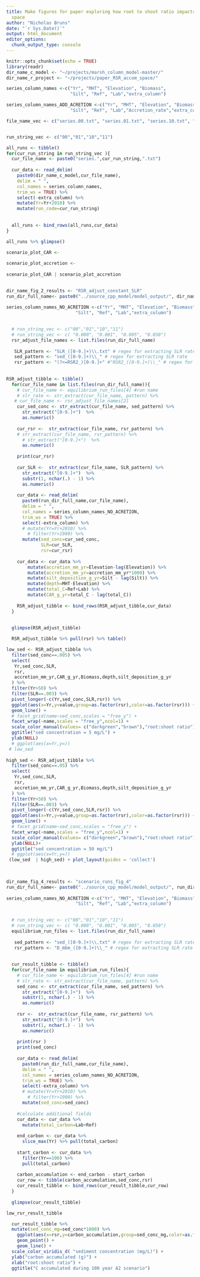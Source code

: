 ```yaml
---
title: Make figures for paper exploring how root to shoot ratio impacts acomodation
  space
author: "Nicholas Bruns"
date: "`r Sys.Date()`"
output: html_document
editor_options: 
  chunk_output_type: console
---
```


```r
knitr::opts_chunk$set(echo = TRUE)
library(readr)
dir_name_c_model <- "~/projects/marsh_column_model-master/"
dir_name_r_project <- "~/projects/paper_RSR_accom_space/"
```

```r

series_column_names <-c("Yr", "MHT", "Elevation", "Biomass", 
                        "Silt", "Ref", "Lab","extra_column")

series_column_names_ADD_ACRETION <-c("Yr", "MHT", "Elevation", "Biomass", 
                        "Silt", "Ref", "Lab","Accretion_rate","extra_column")

file_name_vec <- c("series.00.txt", "series.01.txt", "series.10.txt", "series.11.txt")


run_string_vec <- c("00","01","10","11")

all_runs <- tibble()
for(cur_run_string in run_string_vec ){
  cur_file_name <- paste0("series.",cur_run_string,".txt")
    
  cur_data <- read_delim(
    paste0(dir_name_c_model,cur_file_name), 
    delim = " ", 
    col_names = series_column_names,
    trim_ws = TRUE) %>% 
    select(-extra_column) %>% 
    mutate(Yr=Yr+2010) %>% 
    mutate(run_code=cur_run_string)
   
  
  all_runs <- bind_rows(all_runs,cur_data) 
}

all_runs %>% glimpse()


```


```r

scenario_plot_CAR <- 
  
scenario_plot_accretion <-
  
scenario_plot_CAR | scenario_plot_accretion
  
```



```r
dir_name_fig_2_results <- "RSR_adjust_constant_SLR"
run_dir_full_name<- paste0("../source_cpp_model/model_output/", dir_name_fig_2_results,"/")
                       
series_column_names_NO_ACRETION <-c("Yr", "MHT", "Elevation", "Biomass", 
                          "Silt", "Ref", "Lab","extra_column")
  

  # run_string_vec <- c("00","01","10","11")
  # run_string_vec <- c( "0.000", "0.001", "0.005", "0.050")
  rsr_adjust_file_names <- list.files(run_dir_full_name)
 
   SLR_pattern <- "SLR_([0-9.]+)\\.txt" # regex for extracting SLR rate
   sed_pattern <- "sed_([0-9.]+)\\_" # regex for extracting SLR rate
   rsr_pattern <- "(?<=RSR2_)[0-9.]+" #"RSR2_([0-9.]+)\\_" # regex for extracting SLR rate
 
   
RSR_adjust_tibble <- tibble()
  for(cur_file_name in list.files(run_dir_full_name)){
    # cur_file_name <- equilibrium_run_files[4] #run name
    # slr_rate <- str_extract(cur_file_name, pattern) %>%  
   # cur_file_name <- rsr_adjust_file_names[2]
    cur_sed_conc <- str_extract(cur_file_name, sed_pattern) %>%
      str_extract("[0-9.]+")  %>% 
      as.numeric()
   
    cur_rsr <-  str_extract(cur_file_name, rsr_pattern) %>%
    # str_extract(cur_file_name, rsr_pattern) %>%
      # str_extract("[0-9.]+")  %>% 
      as.numeric() 
      
    print(cur_rsr)
  
    cur_SLR <-  str_extract(cur_file_name, SLR_pattern) %>%
      str_extract("[0-9.]+")  %>% 
      substr(1, nchar(.) - 1) %>%  
      as.numeric()
    
    cur_data <- read_delim(
      paste0(run_dir_full_name,cur_file_name),
      delim = " ", 
      col_names = series_column_names_NO_ACRETION,
      trim_ws = TRUE) %>% 
      select(-extra_column) %>% 
      # mutate(Yr=Yr+2010) %>%
        # filter(Yr>1980) %>%
      mutate(sed_conc=cur_sed_conc,
             SLR=cur_SLR,
             rsr=cur_rsr)
    
    cur_data <- cur_data %>% 
        mutate(accretion_mm_yr=Elevation-lag(Elevation)) %>% 
        mutate(accretion_mm_yr=accretion_mm_yr*1000) %>% 
        mutate(silt_deposition_g_yr=Silt - lag(Silt)) %>% 
        mutate(depth=MHT-Elevation) %>% 
        mutate(total_C=Ref+Lab) %>% 
        mutate(CAR_g_yr=total_C - lag(total_C)) 
        
    RSR_adjust_tibble <- bind_rows(RSR_adjust_tibble,cur_data) 
  }
 
  
  glimpse(RSR_adjust_tibble)

  RSR_adjust_tibble %>% pull(rsr) %>% table()
```
```r
low_sed <- RSR_adjust_tibble %>% 
  filter(sed_conc==.005) %>% 
  select(
   Yr,sed_conc,SLR,
   rsr,
   accretion_mm_yr,CAR_g_yr,Biomass,depth,silt_deposition_g_yr
  ) %>% 
  filter(Yr>50) %>% 
  filter(SLR==.003) %>% 
  pivot_longer(-c(Yr,sed_conc,SLR,rsr)) %>% 
  ggplot(aes(x=Yr,y=value,group=as.factor(rsr),color=as.factor(rsr))) +
  geom_line() +
  # facet_grid(name~sed_conc,scales = "free_y") +
  facet_wrap(~name,scales = "free_y",ncol=1) +
  scale_color_manual(values= c("darkgreen","brown"),"root:shoot ratio") +
  ggtitle("sed concentration = 5 mg/L") +
  ylab(NULL)
  # ggplot(aes(x=Yr,y=))
 # low_sed 
 
high_sed <- RSR_adjust_tibble %>% 
  filter(sed_conc==.05) %>% 
  select(
   Yr,sed_conc,SLR,
   rsr,
   accretion_mm_yr,CAR_g_yr,Biomass,depth,silt_deposition_g_yr
  ) %>% 
  filter(Yr>50) %>% 
  filter(SLR==.003) %>% 
  pivot_longer(-c(Yr,sed_conc,SLR,rsr)) %>% 
  ggplot(aes(x=Yr,y=value,group=as.factor(rsr),color=as.factor(rsr))) +
  geom_line() +
  # facet_grid(name~sed_conc,scales = "free_y") +
  facet_wrap(~name,scales = "free_y",ncol=1) +
  scale_color_manual(values= c("darkgreen","brown"),"root:shoot ratio") +
  ylab(NULL)+
  ggtitle("sed concentration = 50 mg/L")
  # ggplot(aes(x=Yr,y=))
 (low_sed  | high_sed) + plot_layout(guides = 'collect')
 
 
```


```r
dir_name_fig_4_results <- "scenario_runs_fig_4"
run_dir_full_name<- paste0("../source_cpp_model/model_output/", run_dir_name,"/")
                       
series_column_names_NO_ACRETION <-c("Yr", "MHT", "Elevation", "Biomass", 
                          "Silt", "Ref", "Lab","extra_column")
  

  # run_string_vec <- c("00","01","10","11")
  # run_string_vec <- c( "0.000", "0.001", "0.005", "0.050")
  equilibrium_run_files <- list.files(run_dir_full_name)
 
   sed_pattern <- "sed_([0-9.]+)\\.txt" # regex for extracting SLR rate
   rsr_pattern <- "D_mbm_([0-9.]+)\\_" # regex for extracting SLR rate
 
   
  cur_result_tibble <- tibble()
  for(cur_file_name in equilibrium_run_files){
    # cur_file_name <- equilibrium_run_files[4] #run name
    # slr_rate <- str_extract(cur_file_name, pattern) %>%  
    sed_conc <- str_extract(cur_file_name, sed_pattern) %>%  
      str_extract("[0-9.]+")  %>% 
      substr(1, nchar(.) - 1) %>%  
      as.numeric()
   
    rsr <-  str_extract(cur_file_name, rsr_pattern) %>%
      str_extract("[0-9.]+")  %>% 
      substr(1, nchar(.) - 1) %>%  
      as.numeric()
   
    print(rsr )
    print(sed_conc)
    
    cur_data <- read_delim(
      paste0(run_dir_full_name,cur_file_name),
      delim = " ", 
      col_names = series_column_names_NO_ACRETION,
      trim_ws = TRUE) %>% 
      select(-extra_column) %>% 
      # mutate(Yr=Yr+2010) %>%
        # filter(Yr>1980) %>%
      mutate(sed_conc=sed_conc) 
    
    #calculate additional fields 
    cur_data <- cur_data %>% 
      mutate(total_carbon=Lab+Ref)
    
    end_carbon <- cur_data %>% 
      slice_max(Yr) %>% pull(total_carbon)
    
    start_carbon <- cur_data %>% 
      filter(Yr==100) %>% 
      pull(total_carbon)
   
    carbon_accumulation <- end_carbon - start_carbon 
    cur_row <- tibble(carbon_accumulation,sed_conc,rsr)
    cur_result_tibble <- bind_rows(cur_result_tibble,cur_row) 
  }
  
  glimpse(cur_result_tibble)

```

```r
low_rsr_result_tibble

  cur_result_tibble %>% 
  mutate(sed_conc_mg=sed_conc*1000) %>% 
    ggplot(aes(x=rsr,y=carbon_accumulation,group=sed_conc_mg,color=as.factor(sed_conc_mg)))+
    geom_point() +
    geom_line() +
  scale_color_viridis_d( "sediment concentration (mg/L)") +
  ylab("carbon accumulated (g)") +
  xlab("root:shoot ratio") +
  ggtitle("C accumulated during 100 year A2 scenario")

```

